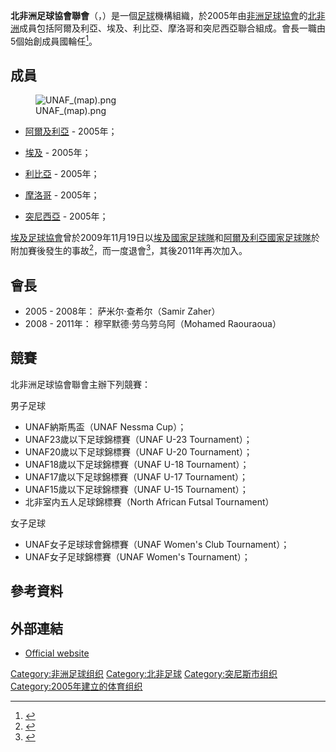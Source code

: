 {{Infobox Organization
|name = 北非洲足球協會聯會<br />''Union of North African Football Federations''<br />（UNAF）
|image = UNAF-logo.png
|size = 150px
|caption = UNAF標誌
|formation = 2005年
|type = 體育組織
|membership = 5個成員
|headquarters =  {{flagicon|Tunisia}} [[突尼斯市|突尼斯市]]
|leader_title = 
|leader_name = 
|general = {{flagicon|Algeria}} 穆罕默德·劳乌劳乌阿<br />（Mohamed Raouraoua）
|website = [http://www.unaf-foot.com unaf-foot.com]
}}
'''北非洲足球協會聯會'''（{{lang-en|'''Union of North African Football Federations'''}}，{{lang-ar|'''اتحاد شمال إفريقيا لكرة القدم'''}}）是一個[[足球|足球]]機構組織，於2005年由[[非洲足球協會|非洲足球協會]]的[[北部非洲|北非洲]]成員包括阿爾及利亞、埃及、利比亞、摩洛哥和突尼西亞聯合組成。會長一職由5個始創成員國輪任<ref>{{cite news|url=http://news.bbc.co.uk/sport1/hi/football/africa/4281615.stm|title=North Africa to get federation|last=Shaheen|first=Amr|date=20 February 2005|work=BBC Sport|accessdate=2009-09-06|archive-date=2006-12-17|archive-url=https://web.archive.org/web/20061217044535/http://news.bbc.co.uk/sport1/hi/football/africa/4281615.stm|dead-url=no}}</ref>。

== 成員 ==
[[Image:UNAF_(map).png|right]]
* {{flagicon|ALG}} [[阿尔及利亚足球协会|阿爾及利亞]] - 2005年；
* {{flagicon|EGY}} [[埃及足球協會|埃及]] - 2005年；
* {{flagicon|LBY}} [[利比亞足球協會|利比亞]] - 2005年；
* {{flagicon|MAR}} [[摩洛哥皇家足球協會|摩洛哥]] - 2005年；
* {{flagicon|TUN}} [[突尼斯足球總會|突尼西亞]] - 2005年；

[[埃及足球協會|埃及足球協會]]曾於2009年11月19日以[[埃及國家足球隊|埃及國家足球隊]]和[[阿爾及利亞國家足球隊|阿爾及利亞國家足球隊]]於附加賽後發生的事故<ref>{{cite web|url=http://www.elwatan.com/L-Egypte-se-retire-de-l-UNAF|title=Egypt retire from UNAF|date=21 November 2009|publisher=El Watan|language=fr|accessdate=28 February 2010|archive-url=https://web.archive.org/web/20100305065502/http://www.elwatan.com/L-Egypte-se-retire-de-l-UNAF|archive-date=2010-03-05|dead-url=yes}}</ref>，而一度退會<ref>{{cite web|url=http://www.sis.gov.eg/EN/Story.aspx?sid=44674|title=EFA suspends membership in UNAF|date=November 2009|publisher=Egypt State Information|accessdate=28 February 2010|archive-date=2011-06-13|archive-url=https://web.archive.org/web/20110613231619/http://www.sis.gov.eg/EN/Story.aspx?sid=44674|dead-url=no}}</ref>，其後2011年再次加入。

== 會長 ==
* 2005 - 2008年：{{flagicon|EGY}} 萨米尔·查希尔（Samir Zaher）
* 2008 - 2011年：{{flagicon|ALG}} 穆罕默德·劳乌劳乌阿（Mohamed Raouraoua）

== 競賽 ==
北非洲足球協會聯會主辦下列競賽：
;男子足球
* UNAF納斯馬盃（UNAF Nessma Cup）；
* UNAF23歲以下足球錦標賽（UNAF U-23 Tournament）；
* UNAF20歲以下足球錦標賽（UNAF U-20 Tournament）；
* UNAF18歲以下足球錦標賽（UNAF U-18 Tournament）；
* UNAF17歲以下足球錦標賽（UNAF U-17 Tournament）；
* UNAF15歲以下足球錦標賽（UNAF U-15 Tournament）；
* 北非室内五人足球錦標賽（North African Futsal Tournament）

;女子足球
* UNAF女子足球球會錦標賽（UNAF Women's Club Tournament）；
* UNAF女子足球錦標賽（UNAF Women's Tournament）；

== 參考資料 ==
{{reflist}}

== 外部連結 ==
* {{ar}} {{fr}} [https://web.archive.org/web/20181007232041/http://www.unaf-foot.com/ Official website]

{{非洲足球}}
{{CAF teams}}
{{國際足球}}

[[Category:非洲足球组织|Category:非洲足球组织]]
[[Category:北非足球|Category:北非足球]]
[[Category:突尼斯市组织|Category:突尼斯市组织]]
[[Category:2005年建立的体育组织|Category:2005年建立的体育组织]]